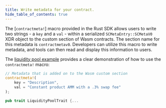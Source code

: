 ```yaml
---
title: Write metadata for your contract.
hide_table_of_contents: true
---
```


<head>
  <title>Write structured metadata.</title>
  <meta charSet="utf-8" />
  <meta property="og:title" content="Write metadata for your contract." />
  <meta
    property="og:description"
    content="Use a macro provided in the Rust SDK to write structured metadata and use the tools available to read and display this information to users."
  />
  <link
    rel="canonical"
    href="https://soroban.stellar.org/docs/guides/conventions/wasm-metadata"
  />
</head>

The [`contractmeta!`] macro provided in the Rust SDK allows users to write two
strings - a `key` and a `val` - within a serialized `SCMetaEntry::SCMetaV0` XDR
object to the custom section of Wasm contracts. The section name for this
metadata is `contractmetav0`. Developers can utilize this macro to write
metadata, and tools can then read and display this information to users.

The [liquidity pool example] provides a clear demonstration of how to use the
`contractmeta!` macro:

```rust
// Metadata that is added on to the Wasm custom section
contractmeta!(
    key = "Description",
    val = "Constant product AMM with a .3% swap fee"
);

pub trait LiquidityPoolTrait {...
```

[contractmeta!]: https://docs.rs/soroban-sdk/20.0.2/soroban_sdk/macro.contractmeta.html
[liquidity pool example]: https://github.com/stellar/soroban-examples/blob/v20.0.0/liquidity_pool/src/lib.rs#L152-L155
